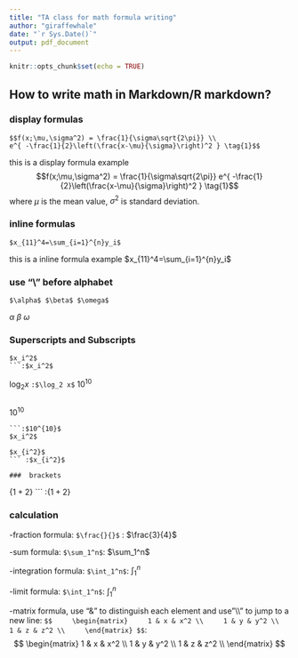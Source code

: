 ---
title: "TA class for math formula writing"
author: "giraffewhale"
date: "`r Sys.Date()`"
output: pdf_document
---

```{r setup, include=FALSE}
knitr::opts_chunk$set(echo = TRUE)
```

## How to write math in Markdown/R markdown?

### display formulas

```
$$f(x;\mu,\sigma^2) = \frac{1}{\sigma\sqrt{2\pi}} \\
e^{ -\frac{1}{2}\left(\frac{x-\mu}{\sigma}\right)^2 } \tag{1}$$
```

this is a display formula example $$f(x;\mu,\sigma^2) = \frac{1}{\sigma\sqrt{2\pi}} e^{ -\frac{1}{2}\left(\frac{x-\mu}{\sigma}\right)^2 } \tag{1}$$
where $\mu$ is the mean value, $\sigma^2$ is standard deviation.

### inline formulas
```
$x_{11}^4=\sum_{i=1}^{n}y_i$
```
this is a inline formula example $x_{11}^4=\sum_{i=1}^{n}y_i$

### use "\\" before alphabet
```
$\alpha$ $\beta$ $\omega$
```
$\alpha$ $\beta$ $\omega$

### Superscripts and Subscripts 
```
$x_i^2$ 
```:$x_i^2$ 
```
$\log_2 x$
```:$\log_2 x$
```
$10^10$
```:$10^10$
```
$10^{10}$
```
```:$10^{10}$
$x_i^2$
```
```:$x_i^2$
$x_{i^2}$
``` :$x_{i^2}$

###  brackets 
```
$\{1+2\}$
``` :$\{1+2\}$

### calculation

-fraction formula: ```
$\frac{}{}$
``` : $\frac{3}{4}$

-sum formula: ```
$\sum_1^n$
```: $\sum_1^n$

-integration formula: ```
$\int_1^n$
```: $\int_1^n$

-limit formula: ```
$\int_1^n$
```: $\int_1^n$

-matrix formula, use "\&" to distinguish each element and use"\\\\" to jump to a new line:
```
$$
    \begin{matrix}
    1 & x & x^2 \\
    1 & y & y^2 \\
    1 & z & z^2 \\
    \end{matrix}
$$
```: $$
    \begin{matrix}
    1 & x & x^2 \\
    1 & y & y^2 \\
    1 & z & z^2 \\
    \end{matrix}
$$
